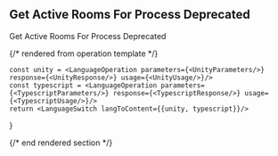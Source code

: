 ## Get Active Rooms For Process Deprecated

Get Active Rooms For Process Deprecated

{/* rendered from operation template */}


    const unity = <LanguageOperation parameters={<UnityParameters/>} response={<UnityResponse/>} usage={<UnityUsage/>}/>
    const typescript = <LanguageOperation parameters={<TypescriptParameters/>} response={<TypescriptResponse/>} usage={<TypescriptUsage/>}/>
    return <LanguageSwitch langToContent={{unity, typescript}}/>
}

<Operation />

{/* end rendered section */}
